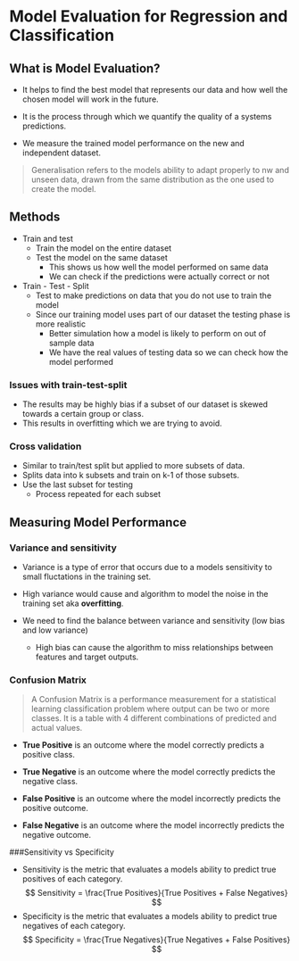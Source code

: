 # Model Evaluation for Regression and Classification 

## What is Model Evaluation?

- It helps to find the best model that represents our data and how well the chosen model will work in the future.  

- It is the process through which we quantify the quality of a systems predictions.  
- We measure the trained model performance on the new and independent dataset.  

>Generalisation refers to the models ability to adapt properly to nw and unseen data, drawn from the same distribution as the one used to create the model.  

## Methods 

- Train and test  
  - Train the model on the entire dataset  
  - Test the model on the same dataset  
    - This shows us how well the model performed on same data  
    - We can check if the predictions were actually correct or not  
    
  
- Train - Test - Split  
  - Test to make predictions on data that you do not use to train the model 
  - Since our training model uses part of our dataset the testing phase is more realistic  
    - Better simulation how a model is likely to perform on out of sample data  
    - We have the real values of testing data so we can check how the model performed  
    
    
### Issues with train-test-split 

- The results may be highly bias if a subset of our dataset is skewed towards a certain group or class.  
- This results in overfitting which we are trying to avoid. 

### Cross validation 

- Similar to train/test split but applied to more subsets of data.  
- Splits data into k subsets and train on k-1 of those subsets.  
- Use the last subset for testing  
  - Process repeated for each subset 
  

  

## Measuring Model Performance 

### Variance and sensitivity 

- Variance is a type of error that occurs due to a models sensitivity to small fluctations in the training set.  

- High variance would cause and algorithm to model the noise in the training set aka **overfitting**.  

- We need to find the balance between variance and sensitivity (low bias and low variance)  
  - High bias can cause the algorithm to miss relationships between features and target outputs.  
  
### Confusion Matrix 

> A Confusion Matrix is a performance measurement for a statistical learning classification problem where output can be two or more classes. It is a table with 4 different combinations of predicted and actual values.

- **True Positive** is an outcome where the model correctly predicts a positive class.  

- **True Negative** is an outcome where the model correctly predicts the negative class.  

- **False Positive** is an outcome where the model incorrectly predicts the positive outcome.  

- **False Negative** is an outcome where the model incorrectly predicts the negative outcome.   


###Sensitivity vs Specificity  

- Sensitivity is the metric that evaluates a models ability to predict true positives of each category.    
$$
Sensitivity = \frac{True Positives}{True Positives + False Negatives}
$$
- Specificity is the metric that evaluates a models ability to predict true negatives of each category.  
$$
Specificity = \frac{True Negatives}{True Negatives + False Positives}
$$